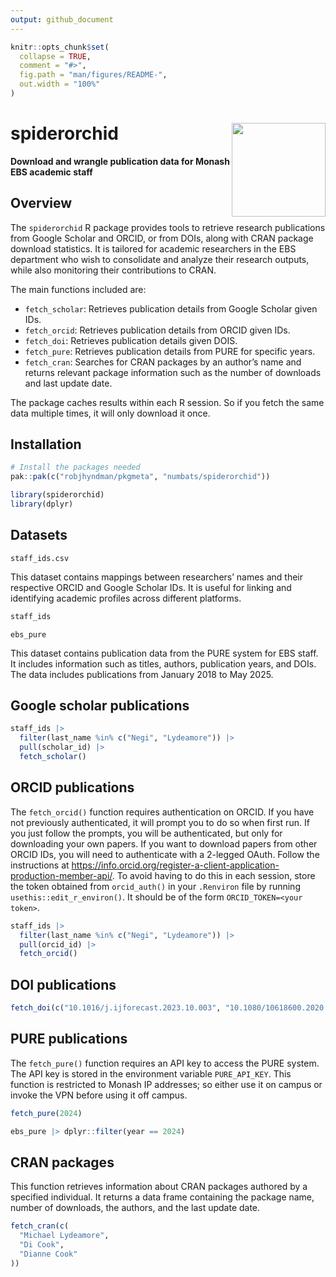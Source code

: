 ```yaml
---
output: github_document
---
```


<!-- README.md is generated from README.Rmd. Please edit that file -->

```r
knitr::opts_chunk$set(
  collapse = TRUE,
  comment = "#>",
  fig.path = "man/figures/README-",
  out.width = "100%"
)
```

# spiderorchid  <img src="man/figures/spiderorchid-hex.png" align="right" width = 150 />

<!-- badges: start -->
<!-- badges: end -->

**Download and wrangle publication data for Monash EBS academic staff**

## Overview

The `spiderorchid` R package provides tools to retrieve research publications from Google Scholar and ORCID, or from DOIs, along with CRAN package download statistics. It is tailored for academic researchers in the EBS department who wish to consolidate and analyze their research outputs, while also monitoring their contributions to CRAN.

The main functions included are:

* `fetch_scholar`: Retrieves publication details from Google Scholar given IDs.
* `fetch_orcid`: Retrieves publication details from ORCID given IDs.
* `fetch_doi`: Retrieves publication details given DOIS.
* `fetch_pure`: Retrieves publication details from PURE for specific years.
* `fetch_cran`: Searches for CRAN packages by an author’s name and returns relevant package information such as the number of downloads and last update date.

The package caches results within each R session. So if you fetch the same data multiple times, it will only download it once.

## Installation

```r
# Install the packages needed
pak::pak(c("robjhyndman/pkgmeta", "numbats/spiderorchid"))
```

```r
library(spiderorchid)
library(dplyr)
```

## Datasets

`staff_ids.csv`

This dataset contains mappings between researchers' names and their respective ORCID and Google Scholar IDs. It is useful for linking and identifying academic profiles across different platforms.

```r
staff_ids
```

`ebs_pure`

This dataset contains publication data from the PURE system for EBS staff. It includes information such as titles, authors, publication years, and DOIs. The data includes publications from January 2018 to May 2025.

## Google scholar publications

```r
staff_ids |>
  filter(last_name %in% c("Negi", "Lydeamore")) |>
  pull(scholar_id) |>
  fetch_scholar()
```

## ORCID publications

The `fetch_orcid()` function requires authentication on ORCID. If you have not previously
authenticated, it will prompt you to do so when first run. If you just
follow the prompts, you will be authenticated, but only for downloading your
own papers. If you want to download papers from other ORCID IDs, you will
need to authenticate with a 2-legged OAuth. Follow the instructions at
<https://info.orcid.org/register-a-client-application-production-member-api/>.
To avoid having to do this in each session, store the token obtained from
`orcid_auth()` in your `.Renviron` file by running `usethis::edit_r_environ()`.
It should be of the form `ORCID_TOKEN=<your token>`.


```r
staff_ids |>
  filter(last_name %in% c("Negi", "Lydeamore")) |>
  pull(orcid_id) |>
  fetch_orcid()
```

## DOI publications

```r
fetch_doi(c("10.1016/j.ijforecast.2023.10.003", "10.1080/10618600.2020.1807353"))
```

## PURE publications

The `fetch_pure()` function requires an API key to access the PURE system.
The API key is stored in the environment variable `PURE_API_KEY`.
This function is restricted to Monash IP addresses; so either use it on campus
or invoke the VPN before using it off campus.

```r
fetch_pure(2024)
```

```r
ebs_pure |> dplyr::filter(year == 2024)
```

## CRAN packages

This function retrieves information about CRAN packages authored by a specified individual. It returns a data frame containing the package name, number of downloads, the authors, and the last update date.

```r
fetch_cran(c(
  "Michael Lydeamore",
  "Di Cook",
  "Dianne Cook"
))
```
